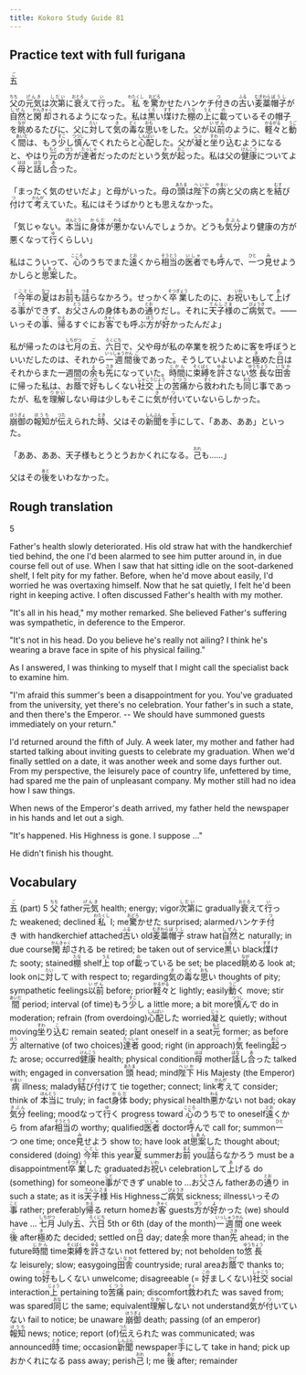 ```yaml
---
title: Kokoro Study Guide 81
---
```


## Practice text with full furigana

<p>
<ruby><rb>五</rb><rt>ご</rt></ruby>
</p>

<p>
<ruby><rb>父</rb><rt>ちち</rt></ruby>の<ruby><rb>元気</rb><rt>げんき</rt></ruby>は<ruby><rb>次第</rb><rt>しだい</rt></ruby>に<ruby><rb>衰</rb><rt>おとろ</rt></ruby>えて<ruby><rb>行</rb><rt>い</rt></ruby>った。<ruby><rb>私</rb><rt>わたくし</rt></ruby>を<ruby><rb>驚</rb><rt>おどろ</rt></ruby>かせたハンケチ<ruby><rb>付</rb><rt>つ</rt></ruby>きの<ruby><rb>古</rb><rt>ふる</rt></ruby>い<ruby><rb>麦藁</rb><rt>むぎわら</rt></ruby><ruby><rb>帽子</rb><rt>ぼうし</rt></ruby>が<ruby><rb>自然</rb><rt>しぜん</rt></ruby>と<ruby><rb>閑却</rb><rt>かんきゃく</rt></ruby>されるようになった。私は<ruby><rb>黒</rb><rt>くろ</rt></ruby>い<ruby><rb>煤</rb><rt>すす</rt></ruby>けた<ruby><rb>棚</rb><rt>たな</rt></ruby>の<ruby><rb>上</rb><rt>うえ</rt></ruby>に<ruby><rb>載</rb><rt>の</rt></ruby>っているその帽子を<ruby><rb>眺</rb><rt>なが</rt></ruby>めるたびに、父に<ruby><rb>対</rb><rt>たい</rt></ruby>して<ruby><rb>気</rb><rt>き</rt></ruby>の<ruby><rb>毒</rb><rt>どく</rt></ruby>な<ruby><rb>思</rb><rt>おも</rt></ruby>いをした。父が<ruby><rb>以前</rb><rt>いぜん</rt></ruby>のように、<ruby><rb>軽々</rb><rt>かるがる</rt></ruby>と<ruby><rb>動</rb><rt>うご</rt></ruby>く<ruby><rb>間</rb><rt>あいだ</rt></ruby>は、もう<ruby><rb>少</rb><rt>すこ</rt></ruby>し<ruby><rb>慎</rb><rt>つつし</rt></ruby>んでくれたらと<ruby><rb>心配</rb><rt>しんぱい</rt></ruby>した。父が<ruby><rb>凝</rb><rt>じっ</rt></ruby>と<ruby><rb>坐</rb><rt>すわ</rt></ruby>り<ruby><rb>込</rb><rt>こ</rt></ruby>むようになると、やはり<ruby><rb>元</rb><rt>もと</rt></ruby>の<ruby><rb>方</rb><rt>ほう</rt></ruby>が<ruby><rb>達者</rb><rt>たっしゃ</rt></ruby>だったのだという<ruby><rb>気</rb><rt>き</rt></ruby>が<ruby><rb>起</rb><rt>おこ</rt></ruby>った。私は父の<ruby><rb>健康</rb><rt>けんこう</rt></ruby>についてよく<ruby><rb>母</rb><rt>はは</rt></ruby>と<ruby><rb>話</rb><rt>はな</rt></ruby>し<ruby><rb>合</rb><rt>あ</rt></ruby>った。
</p>

<p>
「まったく気のせいだよ」と母がいった。母の<ruby><rb>頭</rb><rt>あたま</rt></ruby>は<ruby><rb>陛下</rb><rt>へいか</rt></ruby>の<ruby><rb>病</rb><rt>やまい</rt></ruby>と父の病とを<ruby><rb>結</rb><rt>むす</rt></ruby>び<ruby><rb>付</rb><rt>つ</rt></ruby>けて<ruby><rb>考</rb><rt>かんが</rt></ruby>えていた。私にはそうばかりとも思えなかった。
</p>

<p>
「気じゃない。<ruby><rb>本当</rb><rt>ほんとう</rt></ruby>に<ruby><rb>身体</rb><rt>からだ</rt></ruby>が<ruby><rb>悪</rb><rt>わる</rt></ruby>かないんでしょうか。どうも<ruby><rb>気分</rb><rt>きぶん</rt></ruby>より健康の方が悪くなって<ruby><rb>行</rb><rt>ゆ</rt></ruby>くらしい」
</p>

<p>
私はこういって、<ruby><rb>心</rb><rt>こころ</rt></ruby>のうちでまた<ruby><rb>遠</rb><rt>とお</rt></ruby>くから<ruby><rb>相当</rb><rt>そうとう</rt></ruby>の<ruby><rb>医者</rb><rt>いしゃ</rt></ruby>でも<ruby><rb>呼</rb><rt>よ</rt></ruby>んで、<ruby><rb>一</rb><rt>ひと</rt></ruby>つ<ruby><rb>見</rb><rt>み</rt></ruby>せようかしらと<ruby><rb>思案</rb><rt>しあん</rt></ruby>した。
</p>

<p>
「<ruby><rb>今年</rb><rt>ことし</rt></ruby>の<ruby><rb>夏</rb><rt>なつ</rt></ruby>はお<ruby><rb>前</rb><rt>まえ</rt></ruby>も<ruby><rb>詰</rb><rt>つま</rt></ruby>らなかろう。せっかく<ruby><rb>卒業</rb><rt>そつぎょう</rt></ruby>したのに、お<ruby><rb>祝</rb><rt>いわ</rt></ruby>いもして<ruby><rb>上</rb><rt>あ</rt></ruby>げる<ruby><rb>事</rb><rt>こと</rt></ruby>ができず、お<ruby><rb>父</rb><rt>とう</rt></ruby>さんの身体もあの<ruby><rb>通</rb><rt>とお</rt></ruby>りだし。それに<ruby><rb>天子様</rb><rt>てんしさま</rt></ruby>のご<ruby><rb>病気</rb><rt>びょうき</rt></ruby>で。――いっその<ruby><rb>事</rb><rt>こと</rt></ruby>、<ruby><rb>帰</rb><rt>かえ</rt></ruby>るすぐにお<ruby><rb>客</rb><rt>きゃく</rt></ruby>でも呼ぶ<ruby><rb>方</rb><rt>ほう</rt></ruby>が<ruby><rb>好</rb><rt>よ</rt></ruby>かったんだよ」
</p>

<p>
私が帰ったのは<ruby><rb>七月</rb><rt>しちがつ</rt></ruby>の<ruby><rb>五</rb><rt>ご</rt></ruby>、<ruby><rb>六日</rb><rt>ろくにち</rt></ruby>で、父や母が私の卒業を祝うために客を呼ぼうといいだしたのは、それから<ruby><rb>一週間</rb><rt>いっしゅうかん</rt></ruby><ruby><rb>後</rb><rt>ご</rt></ruby>であった。そうしていよいよと<ruby><rb>極</rb><rt>き</rt></ruby>めた<ruby><rb>日</rb><rt>ひ</rt></ruby>はそれからまた一週間の<ruby><rb>余</rb><rt>よ</rt></ruby>も<ruby><rb>先</rb><rt>さき</rt></ruby>になっていた。<ruby><rb>時間</rb><rt>じかん</rt></ruby>に<ruby><rb>束縛</rb><rt>そくばく</rt></ruby>を<ruby><rb>許</rb><rt>ゆる</rt></ruby>さない<ruby><rb>悠長</rb><rt>ゆうちょう</rt></ruby>な<ruby><rb>田舎</rb><rt>いなか</rt></ruby>に帰った私は、お<ruby><rb>蔭</rb><rt>かげ</rt></ruby>で<ruby><rb>好</rb><rt>この</rt></ruby>もしくない<ruby><rb>社交</rb><rt>しゃこう</rt></ruby><ruby><rb>上</rb><rt>じょう</rt></ruby>の<ruby><rb>苦痛</rb><rt>くつう</rt></ruby>から<ruby><rb>救</rb><rt>すく</rt></ruby>われたも<ruby><rb>同</rb><rt>おな</rt></ruby>じ事であったが、私を<ruby><rb>理解</rb><rt>りかい</rt></ruby>しない母は少しもそこに<ruby><rb>気</rb><rt>き</rt></ruby>が<ruby><rb>付</rb><rt>つ</rt></ruby>いていないらしかった。
</p>

<p>
<ruby><rb>崩御</rb><rt>ほうぎょ</rt></ruby>の<ruby><rb>報知</rb><rt>ほうち</rt></ruby>が<ruby><rb>伝</rb><rt>つた</rt></ruby>えられた<ruby><rb>時</rb><rt>とき</rt></ruby>、父はその<ruby><rb>新聞</rb><rt>しんぶん</rt></ruby>を<ruby><rb>手</rb><rt>て</rt></ruby>にして、「ああ、ああ」といった。
</p>

<p>
「ああ、ああ、天子様もとうとうおかくれになる。<ruby><rb>己</rb><rt>おれ</rt></ruby>も……」
</p>

<p>
父はその<ruby><rb>後</rb><rt>あと</rt></ruby>をいわなかった。
</p>


## Rough translation

5

Father's health slowly deteriorated. His old straw hat with the handkerchief tied behind, the one I'd been alarmed to see him putter around in, in due course fell out of use. When I saw that hat sitting idle on the soot-darkened shelf, I felt pity for my father. Before, when he'd move about easily, I'd worried he was overtaxing himself. Now that he sat quietly, I felt he'd been right in keeping active. I often discussed Father's health with my mother.

"It's all in his head," my mother remarked. She believed Father's suffering was sympathetic, in deference to the Emperor.

"It's not in his head. Do you believe he's really not ailing? I think he's wearing a brave face in spite of his physical failing."

As I answered, I was thinking to myself that I might call the specialist back to examine him.

"I'm afraid this summer's been a disappointment for you. You've graduated from the university, yet there's no celebration. Your father's in such a state, and then there's the Emperor. -- We should have summoned guests immediately on your return."

I'd returned around the fifth of July. A week later, my mother and father had started talking about inviting guests to celebrate my graduation. When we'd finally settled on a date, it was another week and some days further out. From my perspective, the leisurely pace of country life, unfettered by time, had spared me the pain of unpleasant company. My mother still had no idea how I saw things.

When news of the Emperor's death arrived, my father held the newspaper in his hands and let out a sigh.

"It's happened. His Highness is gone. I suppose ..."

He didn't finish his thought.  


## Vocabulary

<p>
<span class="vocabstudy"><ruby><rb>五</rb><rt>ご</rt></ruby>&nbsp;(part) 5</span>
<span class="vocabstudy"><ruby><rb>父</rb><rt>ちち</rt></ruby>&nbsp;father</span><span class="vocabstudy"><ruby><rb>元気</rb><rt>げんき</rt></ruby>&nbsp;health; energy; vigor</span><span class="vocabstudy"><ruby><rb>次第</rb><rt>しだい</rt></ruby>に&nbsp;gradually</span><span class="vocabstudy"><ruby><rb>衰</rb><rt>おとろ</rt></ruby>えて<ruby><rb>行</rb><rt>い</rt></ruby>った&nbsp;weakened; declined</span><span class="vocabstudy"><ruby><rb>私</rb><rt>わたくし</rt></ruby>&nbsp;I; me</span><span class="vocabstudy"><ruby><rb>驚</rb><rt>おどろ</rt></ruby>かせた&nbsp;surprised; alarmed</span><span class="vocabstudy">ハンケチ<ruby><rb>付</rb><rt>つ</rt></ruby>き&nbsp;with handkerchief attached</span><span class="vocabstudy"><ruby><rb>古</rb><rt>ふる</rt></ruby>い&nbsp;old</span><span class="vocabstudy"><ruby><rb>麦藁</rb><rt>むぎわら</rt></ruby><ruby><rb>帽子</rb><rt>ぼうし</rt></ruby>&nbsp;straw hat</span><span class="vocabstudy"><ruby><rb>自然</rb><rt>しぜん</rt></ruby>と&nbsp;naturally; in due course</span><span class="vocabstudy"><ruby><rb>閑却</rb><rt>かんきゃく</rt></ruby>される&nbsp;be retired; be taken out of service</span><span class="vocabstudy"><ruby><rb>黒</rb><rt>くろ</rt></ruby>い&nbsp;black</span><span class="vocabstudy"><ruby><rb>煤</rb><rt>すす</rt></ruby>けた&nbsp;sooty; stained</span><span class="vocabstudy"><ruby><rb>棚</rb><rt>たな</rt></ruby>&nbsp;shelf</span><span class="vocabstudy"><ruby><rb>上</rb><rt>うえ</rt></ruby>&nbsp;top of</span><span class="vocabstudy"><ruby><rb>載</rb><rt>の</rt></ruby>っている&nbsp;be set; be placed</span><span class="vocabstudy"><ruby><rb>眺</rb><rt>なが</rt></ruby>める&nbsp;look at; look on</span><span class="vocabstudy">に<ruby><rb>対</rb><rt>たい</rt></ruby>して&nbsp;with respect to; regarding</span><span class="vocabstudy"><ruby><rb>気</rb><rt>き</rt></ruby>の<ruby><rb>毒</rb><rt>どく</rt></ruby>な<ruby><rb>思</rb><rt>おも</rt></ruby>い&nbsp;thoughts of pity; sympathetic feelings</span><span class="vocabstudy"><ruby><rb>以前</rb><rt>いぜん</rt></ruby>&nbsp;before; prior</span><span class="vocabstudy"><ruby><rb>軽々</rb><rt>かるがる</rt></ruby>と&nbsp;lightly; easily</span><span class="vocabstudy"><ruby><rb>動</rb><rt>うご</rt></ruby>く&nbsp;move; stir</span><span class="vocabstudy"><ruby><rb>間</rb><rt>あいだ</rt></ruby>&nbsp;period; interval (of time)</span><span class="vocabstudy">もう<ruby><rb>少</rb><rt>すこ</rt></ruby>し&nbsp;a little more; a bit more</span><span class="vocabstudy"><ruby><rb>慎</rb><rt>つつし</rt></ruby>んで&nbsp;do in moderation; refrain (from overdoing)</span><span class="vocabstudy"><ruby><rb>心配</rb><rt>しんぱい</rt></ruby>した&nbsp;worried</span><span class="vocabstudy"><ruby><rb>凝</rb><rt>じっ</rt></ruby>と&nbsp;quietly; without moving</span><span class="vocabstudy"><ruby><rb>坐</rb><rt>すわ</rt></ruby>り<ruby><rb>込</rb><rt>こ</rt></ruby>む&nbsp;remain seated; plant oneself in a seat</span><span class="vocabstudy"><ruby><rb>元</rb><rt>もと</rt></ruby>&nbsp;former; as before</span><span class="vocabstudy"><ruby><rb>方</rb><rt>ほう</rt></ruby>&nbsp;alternative (of two choices)</span><span class="vocabstudy"><ruby><rb>達者</rb><rt>たっしゃ</rt></ruby>&nbsp;good; right (in approach)</span><span class="vocabstudy"><ruby><rb>気</rb><rt>き</rt></ruby>&nbsp;feeling</span><span class="vocabstudy"><ruby><rb>起</rb><rt>おこ</rt></ruby>った&nbsp;arose; occurred</span><span class="vocabstudy"><ruby><rb>健康</rb><rt>けんこう</rt></ruby>&nbsp;health; physical condition</span><span class="vocabstudy"><ruby><rb>母</rb><rt>はは</rt></ruby>&nbsp;mother</span><span class="vocabstudy"><ruby><rb>話</rb><rt>はな</rt></ruby>し<ruby><rb>合</rb><rt>あ</rt></ruby>った&nbsp;talked with; engaged in conversation</span>
<span class="vocabstudy"><ruby><rb>頭</rb><rt>あたま</rt></ruby>&nbsp;head; mind</span><span class="vocabstudy"><ruby><rb>陛下</rb><rt>へいか</rt></ruby>&nbsp;His Majesty (the Emperor)</span><span class="vocabstudy"><ruby><rb>病</rb><rt>やまい</rt></ruby>&nbsp;illness; malady</span><span class="vocabstudy"><ruby><rb>結</rb><rt>むす</rt></ruby>び<ruby><rb>付</rb><rt>つ</rt></ruby>けて&nbsp;tie together; connect; link</span><span class="vocabstudy"><ruby><rb>考</rb><rt>かんが</rt></ruby>えて&nbsp;consider; think of</span>
<span class="vocabstudy"><ruby><rb>本当</rb><rt>ほんとう</rt></ruby>に&nbsp;truly; in fact</span><span class="vocabstudy"><ruby><rb>身体</rb><rt>からだ</rt></ruby>&nbsp;body; physical health</span><span class="vocabstudy"><ruby><rb>悪</rb><rt>わる</rt></ruby>かない&nbsp;not bad; okay</span><span class="vocabstudy"><ruby><rb>気分</rb><rt>きぶん</rt></ruby>&nbsp;feeling; mood</span><span class="vocabstudy">なって<ruby><rb>行</rb><rt>ゆ</rt></ruby>く&nbsp;progress toward</span>
<span class="vocabstudy"><ruby><rb>心</rb><rt>こころ</rt></ruby>のうちで&nbsp;to oneself</span><span class="vocabstudy"><ruby><rb>遠</rb><rt>とお</rt></ruby>くから&nbsp;from afar</span><span class="vocabstudy"><ruby><rb>相当</rb><rt>そうとう</rt></ruby>の&nbsp;worthy; qualified</span><span class="vocabstudy"><ruby><rb>医者</rb><rt>いしゃ</rt></ruby>&nbsp;doctor</span><span class="vocabstudy"><ruby><rb>呼</rb><rt>よ</rt></ruby>んで&nbsp;call for; summon</span><span class="vocabstudy"><ruby><rb>一</rb><rt>ひと</rt></ruby>つ&nbsp;one time; once</span><span class="vocabstudy"><ruby><rb>見</rb><rt>み</rt></ruby>せよう&nbsp;show to; have look at</span><span class="vocabstudy"><ruby><rb>思案</rb><rt>しあん</rt></ruby>した&nbsp;thought about; considered (doing)</span>
<span class="vocabstudy"><ruby><rb>今年</rb><rt>ことし</rt></ruby>&nbsp;this year</span><span class="vocabstudy"><ruby><rb>夏</rb><rt>なつ</rt></ruby>&nbsp;summer</span><span class="vocabstudy">お<ruby><rb>前</rb><rt>まえ</rt></ruby>&nbsp;you</span><span class="vocabstudy"><ruby><rb>詰</rb><rt>つま</rt></ruby>らなかろう&nbsp;must be a disappointment</span><span class="vocabstudy"><ruby><rb>卒業</rb><rt>そつぎょう</rt></ruby>した&nbsp;graduated</span><span class="vocabstudy">お<ruby><rb>祝</rb><rt>いわ</rt></ruby>い&nbsp;celebration</span><span class="vocabstudy">して<ruby><rb>上</rb><rt>あ</rt></ruby>げる&nbsp;do (something) for someone</span><span class="vocabstudy"><ruby><rb>事</rb><rt>こと</rt></ruby>ができず&nbsp;unable to ...</span><span class="vocabstudy">お<ruby><rb>父</rb><rt>とう</rt></ruby>さん&nbsp;father</span><span class="vocabstudy">あの<ruby><rb>通</rb><rt>とお</rt></ruby>り&nbsp;in such a state; as it is</span><span class="vocabstudy"><ruby><rb>天子様</rb><rt>てんしさま</rt></ruby>&nbsp;His Highness</span><span class="vocabstudy">ご<ruby><rb>病気</rb><rt>びょうき</rt></ruby>&nbsp;sickness; illness</span><span class="vocabstudy">いっその<ruby><rb>事</rb><rt>こと</rt></ruby>&nbsp;rather; preferably</span><span class="vocabstudy"><ruby><rb>帰</rb><rt>かえ</rt></ruby>る&nbsp;return home</span><span class="vocabstudy">お<ruby><rb>客</rb><rt>きゃく</rt></ruby>&nbsp;guests</span><span class="vocabstudy"><ruby><rb>方</rb><rt>ほう</rt></ruby>が<ruby><rb>好</rb><rt>よ</rt></ruby>かった&nbsp;(we) should have ...</span>
<span class="vocabstudy"><ruby><rb>七月</rb><rt>しちがつ</rt></ruby>&nbsp;July</span><span class="vocabstudy"><ruby><rb>五</rb><rt>ご</rt></ruby>、<ruby><rb>六日</rb><rt>ろくにち</rt></ruby>&nbsp;5th or 6th (day of the month)</span><span class="vocabstudy"><ruby><rb>一週間</rb><rt>いっしゅうかん</rt></ruby>&nbsp;one week</span><span class="vocabstudy"><ruby><rb>後</rb><rt>ご</rt></ruby>&nbsp;after</span><span class="vocabstudy"><ruby><rb>極</rb><rt>き</rt></ruby>めた&nbsp;decided; settled on</span><span class="vocabstudy"><ruby><rb>日</rb><rt>ひ</rt></ruby>&nbsp;day; date</span><span class="vocabstudy"><ruby><rb>余</rb><rt>よ</rt></ruby>&nbsp;more than</span><span class="vocabstudy"><ruby><rb>先</rb><rt>さき</rt></ruby>&nbsp;ahead; in the future</span><span class="vocabstudy"><ruby><rb>時間</rb><rt>じかん</rt></ruby>&nbsp;time</span><span class="vocabstudy"><ruby><rb>束縛</rb><rt>そくばく</rt></ruby>を<ruby><rb>許</rb><rt>ゆる</rt></ruby>さない&nbsp;not fettered by; not beholden to</span><span class="vocabstudy"><ruby><rb>悠長</rb><rt>ゆうちょう</rt></ruby>な&nbsp;leisurely; slow; easygoing</span><span class="vocabstudy"><ruby><rb>田舎</rb><rt>いなか</rt></ruby>&nbsp;countryside; rural area</span><span class="vocabstudy">お<ruby><rb>蔭</rb><rt>かげ</rt></ruby>で&nbsp;thanks to; owing to</span><span class="vocabstudy"><ruby><rb>好</rb><rt>この</rt></ruby>もしくない&nbsp;unwelcome; disagreeable (= <ruby><rb>好</rb><rt>この</rt></ruby>ましくない)</span><span class="vocabstudy"><ruby><rb>社交</rb><rt>しゃこう</rt></ruby>&nbsp;social interaction</span><span class="vocabstudy"><ruby><rb>上</rb><rt>じょう</rt></ruby>&nbsp;pertaining to</span><span class="vocabstudy"><ruby><rb>苦痛</rb><rt>くつう</rt></ruby>&nbsp;pain; discomfort</span><span class="vocabstudy"><ruby><rb>救</rb><rt>すく</rt></ruby>われた&nbsp;was saved from; was spared</span><span class="vocabstudy"><ruby><rb>同</rb><rt>おな</rt></ruby>じ&nbsp;the same; equivalent</span><span class="vocabstudy"><ruby><rb>理解</rb><rt>りかい</rt></ruby>しない&nbsp;not understand</span><span class="vocabstudy"><ruby><rb>気</rb><rt>き</rt></ruby>が<ruby><rb>付</rb><rt>つ</rt></ruby>いていない&nbsp;fail to notice; be unaware</span>
<span class="vocabstudy"><ruby><rb>崩御</rb><rt>ほうぎょ</rt></ruby>&nbsp;death; passing (of an emperor)</span><span class="vocabstudy"><ruby><rb>報知</rb><rt>ほうち</rt></ruby>&nbsp;news; notice; report (of)</span><span class="vocabstudy"><ruby><rb>伝</rb><rt>つた</rt></ruby>えられた&nbsp;was communicated; was announced</span><span class="vocabstudy"><ruby><rb>時</rb><rt>とき</rt></ruby>&nbsp;time; occasion</span><span class="vocabstudy"><ruby><rb>新聞</rb><rt>しんぶん</rt></ruby>&nbsp;newspaper</span><span class="vocabstudy"><ruby><rb>手</rb><rt>て</rt></ruby>にして&nbsp;take in hand; pick up</span>
<span class="vocabstudy">おかくれになる&nbsp;pass away; perish</span><span class="vocabstudy"><ruby><rb>己</rb><rt>おれ</rt></ruby>&nbsp;I; me</span>
<span class="vocabstudy"><ruby><rb>後</rb><rt>あと</rt></ruby>&nbsp;after; remainder</span>
</p>
